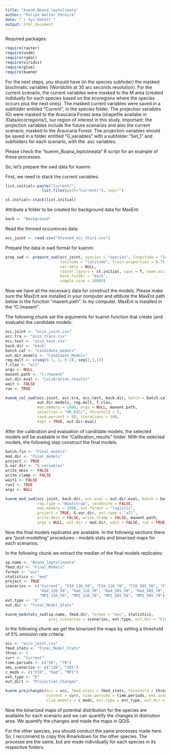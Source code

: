 ```yaml
---
title: "kuenm_Boana_leptolieata"
author: "Felipe Walter Pereira"
date: "`r Sys.Date()`"
output: html_document
---
```


Required packages:

```r
require(raster)
require(usdm)
require(rgdal)
require(viridis)
require(glue)
require(kuenm)
```

For the next steps, you should have (in the species subfoder) the masked bioclimatic variables (Worldclim at 30 arc seconds resolution). For the current scenario, the current variables were masked to the M area (created indidually for each species based on the ecoregions where the species occurs plus the next ones). The masked current variables were saved in a subfolder entitled "Current", in the species folder. The projection variables (G) were masked to the Araucaria Forest area (shapefile availabe in /Data/ecorregions/), our region of interest in this study. Important: the projection variables include the future scenarios and also the current scenario, masked to the Araucaria Forest. The projection variables should be saved in a folder entitled "G_variables" with a subfolder "Set_1" and subfolders for each scenario, with the .asc variables.

Please check the "kuenm_Boana_leptolineata" R script for an example of these processes.

So, let's prepare the swd data for kuenm.

First, we need to stack the current variables:

```r
list.initial<-paste("Current/", 
                list.files(path="Current/"), sep="")

st.initial<-stack(list.initial)
```

Attribute a folder to be created for background data for MaxEnt:

```r
back <- "Background"
```

Read the thinned occurences data:

```r
occ_joint <- read.csv("thinned_occ_thin1.csv")
```

Prepare the data in swd format for kuenm:

```r
prep_swd <- prepare_swd(occ_joint, species = "species", longitude = "longitude",
                        latitude = "latitude", train.proportion = 0.75,
                        var.sets = NULL,
                        raster.layers = st.initial, save = T, name.occ = "occo",
                        back.folder = "back",
                        sample.size = 10000)
```

Now we have all the necessary data for construct the models. Please make sure the MaxEnt are installed in your computer and attibute the MaxEnt path below in the function "maxent.path". In my computer, MaxEnt is installed in the "C:/maxent".

The following chunk set the arguments for kuenm function that create (and evaluate) the candidate models:

```r
occ.joint <- "occo_joint.csv"
occ.tra <- "occo_train.csv"
occ.test <- "occo_test.csv"
back.dir <- "back"
batch.cal <- "Candidate_models"
out.dir.models <- "Candidate_Models"
reg.mult <- c(seq(0.1, 1, 0.3), seq(2,5,1))
f.clas <- "all"
args <- NULL
maxent.path <- "C:/maxent"
out.dir.eval <- "Calibration_results"
wait <- FALSE
run <- TRUE

kuenm_cal_swd(occ.joint, occ.tra, occ.test, back.dir, batch = batch.cal,
              out.dir.models, reg.mult, f.clas,
              max.memory = 1000, args = NULL, maxent.path,
              selection = "OR_AICc", threshold = 5,
              rand.percent = 50, iterations = 500,
              kept = TRUE, out.dir.eval)
```

After the calibration and evaluation of candidate models, the selected models will be available in the "Calibration_results" folder. With the selected models, the following step construct the final models. 

```r
batch.fin <- "Final_models"
mod.dir <- "Final_models"
project <- TRUE
G.var.dir <- "G_variables"
write_mess <- FALSE
write_clamp <- FALSE
wait1 <- FALSE
run1 <- TRUE
args <- NULL

kuenm_mod_swd(occ.joint, back.dir, out.eval = out.dir.eval, batch = batch.fin, rep.n = 10,
              rep.type = "Bootstrap", jackknife = FALSE,
              max.memory = 1000, out.format = "logistic",
              project = TRUE, G.var.dir, ext.type = "all",
              write.mess = FALSE, write.clamp = FALSE, maxent.path,
              args = NULL, out.dir = mod.dir, wait = FALSE, run = TRUE)
```

Now the final models replicates are available. In the following sections there are "post-modelling" procedures - models stats and binarized maps for each scenarios.

In the following chunk we extract the median of the final models replicates:

```r
sp.name <- "Boana_leptolineata"
fmod.dir <- "Final_Models"
format <- "asc"
statistics <- "med"
project <- TRUE
scenarios <- c("Current", "FIO_126_50", "FIO_126_70", "FIO_585_50", "FIO_585_70", 
               "Had_126_50", "Had_126_70", "Had_585_50", "Had_585_70",
               "MPI_126_50", "MPI_126_70", "MPI_585_50", "MPI_585_70")
ext.type <- "E" 
out.dir <- "Final_Model_Stats"

kuenm_modstats_swd(sp.name, fmod.dir, format = "asc", statistics,
                   proj.scenarios = scenarios, ext.type, out.dir = "Final_Model_Stats")
```

In the following chunk we get the binarized the maps by setting a threshold of 5% omission rate criteria:

```r
occ <- "occo_joint.csv"
fmod_stats <- "Final_Model_Stats"
thres <- 5
curr <- "Current"
time.periods <- c("50", "70")
emi_scenarios <- c("126", "585")
c_mods <- c("FIO", "Had", "MPI")
ext_type <- "E"
out_dir1 <- "Projection_Changes"

kuenm_projchanges(occ = occ, fmod.stats = fmod_stats, threshold = thres,
                  current = curr, time.periods = time.periods, emi.scenarios = emi_scenarios,
                  clim.models = c_mods, ext.type = ext_type, out.dir = out_dir1)
```

Now the binarized maps of potential distribution for the species are available for each scenario and we can quantify the changes in distriution area. We quantify the changes and made the maps in QGIS.

For the other species, you should conduct the same processes made here. So, I reccomend to copy this Rmarkdown for the other species. The processe are the same, but are made individually for each species in its respective folders.